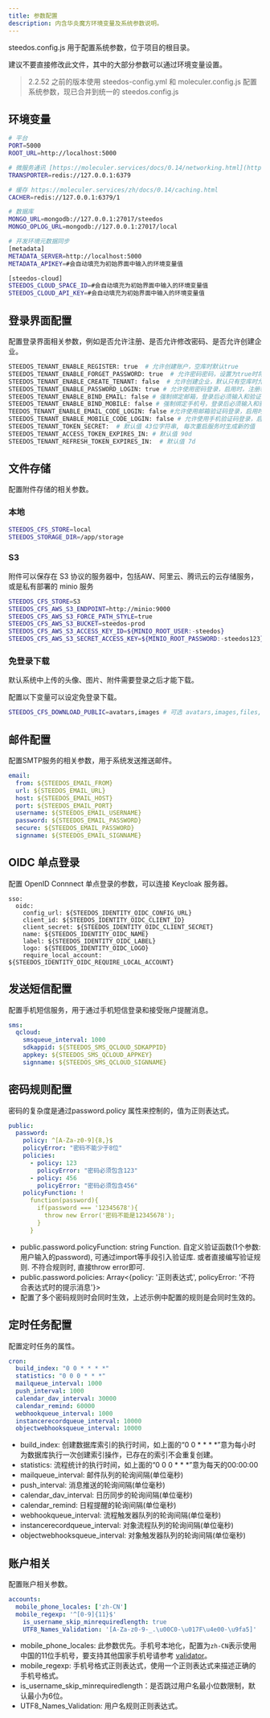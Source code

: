 ```yaml
---
title: 参数配置
description: 内含华炎魔方环境变量及系统参数说明。
---
```


steedos.config.js 用于配置系统参数，位于项目的根目录。

建议不要直接修改此文件，其中的大部分参数可以通过环境变量设置。

> 2.2.52 之前的版本使用 steedos-config.yml 和 moleculer.config.js 配置系统参数，现已合并到统一的 steedos.config.js

## 环境变量

```bash
# 平台
PORT=5000
ROOT_URL=http://localhost:5000

# 微服务通讯 [https://moleculer.services/docs/0.14/networking.html](https://moleculer.services/zh/docs/0.14/networking.html)
TRANSPORTER=redis://127.0.0.1:6379

# 缓存 https://moleculer.services/zh/docs/0.14/caching.html
CACHER=redis://127.0.0.1:6379/1

# 数据库
MONGO_URL=mongodb://127.0.0.1:27017/steedos
MONGO_OPLOG_URL=mongodb://127.0.0.1:27017/local

# 开发环境元数据同步
[metadata]
METADATA_SERVER=http://localhost:5000
METADATA_APIKEY=#会自动填充为初始界面中输入的环境变量值

[steedos-cloud]
STEEDOS_CLOUD_SPACE_ID=#会自动填充为初始界面中输入的环境变量值
STEEDOS_CLOUD_API_KEY=#会自动填充为初始界面中输入的环境变量值
```


## 登录界面配置

配置登录界面相关参数，例如是否允许注册、是否允许修改密码、是否允许创建企业。

```bash
STEEDOS_TENANT_ENABLE_REGISTER: true  # 允许创建账户，空库时默认true
STEEDOS_TENANT_ENABLE_FORGET_PASSWORD: true  # 允许密码密码，设置为true时将显示找回密码链接用于找回密码，默认false。
STEEDOS_TENANT_ENABLE_CREATE_TENANT: false  # 允许创建企业，默认只有空库时允许创建
STEEDOS_TENANT_ENABLE_PASSWORD_LOGIN: true # 允许使用密码登录，启用时，注册和登录都默认使用密码。默认true
STEEDOS_TENANT_ENABLE_BIND_EMAIL: false # 强制绑定邮箱，登录后必须输入和验证邮箱。默认false
STEEDOS_TENANT_ENABLE_BIND_MOBILE: false # 强制绑定手机号，登录后必须输入和验证手机号。默认false
TEEDOS_TENANT_ENABLE_EMAIL_CODE_LOGIN: false #允许使用邮箱验证码登录，启用时，注册和登录都默认使用验证码。
STEEDOS_TENANT_ENABLE_MOBILE_CODE_LOGIN: false # 允许使用手机验证码登录，启用时，注册和登录都默认使用验证码。
STEEDOS_TENANT_TOKEN_SECRET:  # 默认值 43位字符串, 每次重启服务时生成新的值
STEEDOS_TENANT_ACCESS_TOKEN_EXPIRES_IN: # 默认值 90d
STEEDOS_TENANT_REFRESH_TOKEN_EXPIRES_IN:  # 默认值 7d
```

## 文件存储

配置附件存储的相关参数。

### 本地

```bash
STEEDOS_CFS_STORE=local
STEEDOS_STORAGE_DIR=/app/storage
```

### S3

附件可以保存在 S3 协议的服务器中，包括AW、阿里云、腾讯云的云存储服务，或是私有部署的 minio 服务

```bash
STEEDOS_CFS_STORE=S3
STEEDOS_CFS_AWS_S3_ENDPOINT=http://minio:9000
STEEDOS_CFS_AWS_S3_FORCE_PATH_STYLE=true
STEEDOS_CFS_AWS_S3_BUCKET=steedos-prod
STEEDOS_CFS_AWS_S3_ACCESS_KEY_ID=${MINIO_ROOT_USER:-steedos} 
STEEDOS_CFS_AWS_S3_SECRET_ACCESS_KEY=${MINIO_ROOT_PASSWORD:-steedos123}
```
### 免登录下载

默认系统中上传的头像、图片、附件需要登录之后才能下载。

配置以下变量可以设定免登录下载。

```bash
STEEDOS_CFS_DOWNLOAD_PUBLIC=avatars,images # 可选 avatars,images,files, 默认值为avatars
```

## 邮件配置

配置SMTP服务的相关参数，用于系统发送推送邮件。

```yaml
email:
  from: ${STEEDOS_EMAIL_FROM}
  url: ${STEEDOS_EMAIL_URL}
  host: ${STEEDOS_EMAIL_HOST}
  port: ${STEEDOS_EMAIL_PORT}
  username: ${STEEDOS_EMAIL_USERNAME}
  password: ${STEEDOS_EMAIL_PASSWORD}
  secure: ${STEEDOS_EMAIL_PASSWORD}
  signname: ${STEEDOS_EMAIL_SIGNNAME}
```

## OIDC 单点登录

配置 OpenID Connnect 单点登录的参数，可以连接 Keycloak 服务器。

```
sso:
  oidc:
    config_url: ${STEEDOS_IDENTITY_OIDC_CONFIG_URL}
    client_id: ${STEEDOS_IDENTITY_OIDC_CLIENT_ID}
    client_secret: ${STEEDOS_IDENTITY_OIDC_CLIENT_SECRET}
    name: ${STEEDOS_IDENTITY_OIDC_NAME}
    label: ${STEEDOS_IDENTITY_OIDC_LABEL}
    logo: ${STEEDOS_IDENTITY_OIDC_LOGO}
    require_local_account: ${STEEDOS_IDENTITY_OIDC_REQUIRE_LOCAL_ACCOUNT}
```

## 发送短信配置

配置手机短信服务，用于通过手机短信登录和接受账户提醒消息。

```yaml
sms:
  qcloud:
    smsqueue_interval: 1000
    sdkappid: ${STEEDOS_SMS_QCLOUD_SDKAPPID}
    appkey: ${STEEDOS_SMS_QCLOUD_APPKEY}
    signname: ${STEEDOS_SMS_QCLOUD_SIGNNAME}
```

## 密码规则配置

密码的复杂度是通过password.policy 属性来控制的，值为正则表达式。

```yaml
public:
  password:
    policy: ^[A-Za-z0-9]{8,}$
    policyError: "密码不能少于8位"
    policies:
      - policy: 123
        policyError: "密码必须包含123"
      - policy: 456
        policyError: "密码必须包含456"
    policyFunction: !
      function(password){
        if(password === '12345678'){
          throw new Error('密码不能是12345678');
        }
      }
```

- public.password.policyFunction: string Function. 自定义验证函数(1个参数: 用户输入的password), 可通过import等手段引入验证库. 或者直接编写验证规则. 不符合规则时, 直接throw error即可.
- public.password.policies: Array<{policy: '正则表达式', policyError: '不符合表达式时的提示消息'}>
- 配置了多个密码规则时会同时生效，上述示例中配置的规则是会同时生效的。

## 定时任务配置

配置定时任务的属性。

```yaml
cron:
  build_index: "0 0 * * * *"
  statistics: "0 0 0 * * *"
  mailqueue_interval: 1000
  push_interval: 1000
  calendar_dav_interval: 30000
  calendar_remind: 60000
  webhookqueue_interval: 1000
  instancerecordqueue_interval: 10000
  objectwebhooksqueue_interval: 10000
```

* build_index: 创建数据库索引的执行时间，如上面的“0 0 * * * *”意为每小时为数据库执行一次创建索引操作，已存在的索引不会重复创建。
* statistics: 流程统计的执行时间，如上面的“0 0 0 * * *”意为每天的00:00:00
* mailqueue_interval: 邮件队列的轮询间隔(单位毫秒)
* push_interval: 消息推送的轮询间隔(单位毫秒)
* calendar_dav_interval: 日历同步的轮询间隔(单位毫秒)
* calendar_remind: 日程提醒的轮询间隔(单位毫秒)
* webhookqueue_interval: 流程触发器队列的轮询间隔(单位毫秒)
* instancerecordqueue_interval: 对象流程队列的轮询间隔(单位毫秒)
* objectwebhooksqueue_interval: 对象触发器队列的轮询间隔(单位毫秒)


## 账户相关

配置账户相关参数。

```yaml
accounts:
  mobile_phone_locales: ['zh-CN']
  mobile_regexp: '^[0-9]{11}$'
    is_username_skip_minrequiredlength: true
    UTF8_Names_Validation: '[A-Za-z0-9-_.\u00C0-\u017F\u4e00-\u9fa5]'
```

* mobile_phone_locales: 此参数优先。手机号本地化，配置为`zh-CN`表示使用中国的11位手机号，要支持其他国家手机号请参考 [validator](https://www.npmjs.com/package/validator)。
* mobile_regexp: 手机号格式正则表达式，使用一个正则表达式来描述正确的手机号格式。
* is_username_skip_minrequiredlength：是否跳过用户名最小位数限制，默认最小为6位。
* UTF8_Names_Validation: 用户名规则正则表达式。
